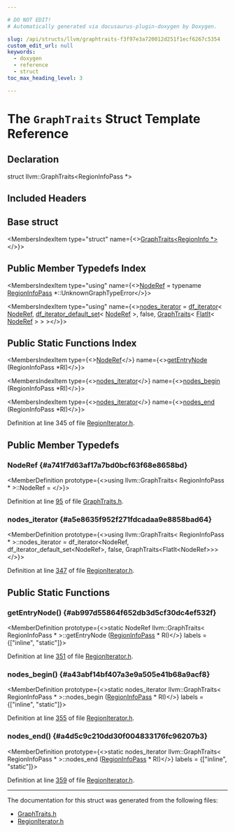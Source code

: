 ```yaml
---

# DO NOT EDIT!
# Automatically generated via docusaurus-plugin-doxygen by Doxygen.

slug: /api/structs/llvm/graphtraits-f3f97e3a720012d251f1ecf6267c5354
custom_edit_url: null
keywords:
  - doxygen
  - reference
  - struct
toc_max_heading_level: 3

---
```





# The `GraphTraits` Struct Template Reference

<DoxygenPage pluginConfig={pluginConfig}>



## Declaration

<CodeBlock>struct llvm::GraphTraits&lt;RegionInfoPass &#42;&gt;</CodeBlock>

## Included Headers

<IncludesList>
<IncludesListItem
  filePath="llvm/Analysis/RegionIterator.h"
  permalink="/docs/api/files/include/include/llvm/include/llvm/analysis/regioniterator-h"
  isLocal="true" />
</IncludesList>

## Base struct

<MembersIndex>

<MembersIndexItem
  type="struct"
  name={<><a href="/docs/api/structs/llvm/graphtraits-e5b50eb34ec0db639bdb467f977dace6">GraphTraits&lt;RegionInfo &#42;&gt;</a></>}>
</MembersIndexItem>

</MembersIndex>

## Public Member Typedefs Index

<MembersIndex>

<MembersIndexItem
  type="using"
  name={<><a href="/docs/api/structs/llvm/graphtraits/#a741f7d63af17a7bd0bcf63f68e8658bd">NodeRef</a> = typename <a href="/docs/api/classes/llvm/regioninfopass">RegionInfoPass</a> &#42;::UnknownGraphTypeError</>}>
</MembersIndexItem>

<MembersIndexItem
  type="using"
  name={<><a href="#a5e8635f952f271fdcadaa9e8858bad64">nodes&#95;iterator</a> = <a href="/docs/api/classes/llvm/df-iterator">df&#95;iterator</a>&lt; <a href="/docs/api/structs/llvm/graphtraits/#a741f7d63af17a7bd0bcf63f68e8658bd">NodeRef</a>, <a href="/docs/api/structs/llvm/df-iterator-default-set">df&#95;iterator&#95;default&#95;set</a>&lt; <a href="/docs/api/structs/llvm/graphtraits/#a741f7d63af17a7bd0bcf63f68e8658bd">NodeRef</a> &gt;, false, <a href="/docs/api/structs/llvm/graphtraits">GraphTraits</a>&lt; <a href="/docs/api/classes/llvm/flatit">FlatIt</a>&lt; <a href="/docs/api/structs/llvm/graphtraits/#a741f7d63af17a7bd0bcf63f68e8658bd">NodeRef</a> &gt; &gt; &gt;</>}>
</MembersIndexItem>

</MembersIndex>

## Public Static Functions Index

<MembersIndex>

<MembersIndexItem
  type={<><a href="/docs/api/structs/llvm/graphtraits/#a741f7d63af17a7bd0bcf63f68e8658bd">NodeRef</a></>}
  name={<><a href="#ab997d55864f652db3d5cf30dc4ef532f">getEntryNode</a> (RegionInfoPass &#42;RI)</>}>
</MembersIndexItem>

<MembersIndexItem
  type={<><a href="#a5e8635f952f271fdcadaa9e8858bad64">nodes&#95;iterator</a></>}
  name={<><a href="#a43abf14bf407a3e9a505e41b68a9acf8">nodes&#95;begin</a> (RegionInfoPass &#42;RI)</>}>
</MembersIndexItem>

<MembersIndexItem
  type={<><a href="#a5e8635f952f271fdcadaa9e8858bad64">nodes&#95;iterator</a></>}
  name={<><a href="#a4d5c9c210dd30f004833176fc96207b3">nodes&#95;end</a> (RegionInfoPass &#42;RI)</>}>
</MembersIndexItem>

</MembersIndex>


Definition at line 345 of file <a href="/docs/api/files/include/include/llvm/include/llvm/analysis/regioniterator-h">RegionIterator.h</a>.

<SectionDefinition>

## Public Member Typedefs

### NodeRef {#a741f7d63af17a7bd0bcf63f68e8658bd}

<MemberDefinition
  prototype={<>using llvm::GraphTraits&lt; RegionInfoPass &#42; &gt;::NodeRef = </>}>

Definition at line <a href="/docs/api/files/include/include/llvm/include/llvm/adt/graphtraits-h/#l00095">95</a> of file <a href="/docs/api/files/include/include/llvm/include/llvm/adt/graphtraits-h">GraphTraits.h</a>.
</MemberDefinition>

### nodes&#95;iterator {#a5e8635f952f271fdcadaa9e8858bad64}

<MemberDefinition
  prototype={<>using llvm::GraphTraits&lt; RegionInfoPass &#42; &gt;::nodes&#95;iterator = 
      df&#95;iterator&lt;NodeRef, df&#95;iterator&#95;default&#95;set&lt;NodeRef&gt;, false,
                  GraphTraits&lt;FlatIt&lt;NodeRef&gt;&gt;&gt;</>}>

Definition at line <a href="/docs/api/files/include/include/llvm/include/llvm/analysis/regioniterator-h/#l00347">347</a> of file <a href="/docs/api/files/include/include/llvm/include/llvm/analysis/regioniterator-h">RegionIterator.h</a>.
</MemberDefinition>

</SectionDefinition>

<SectionDefinition>

## Public Static Functions

### getEntryNode() {#ab997d55864f652db3d5cf30dc4ef532f}

<MemberDefinition
  prototype={<>static NodeRef llvm::GraphTraits&lt; RegionInfoPass &#42; &gt;::getEntryNode (<a href="/docs/api/classes/llvm/regioninfopass">RegionInfoPass</a> &#42; RI)</>}
  labels = {["inline", "static"]}>

Definition at line <a href="/docs/api/files/include/include/llvm/include/llvm/analysis/regioniterator-h/#l00351">351</a> of file <a href="/docs/api/files/include/include/llvm/include/llvm/analysis/regioniterator-h">RegionIterator.h</a>.
</MemberDefinition>

### nodes&#95;begin() {#a43abf14bf407a3e9a505e41b68a9acf8}

<MemberDefinition
  prototype={<>static nodes&#95;iterator llvm::GraphTraits&lt; RegionInfoPass &#42; &gt;::nodes&#95;begin (<a href="/docs/api/classes/llvm/regioninfopass">RegionInfoPass</a> &#42; RI)</>}
  labels = {["inline", "static"]}>

Definition at line <a href="/docs/api/files/include/include/llvm/include/llvm/analysis/regioniterator-h/#l00355">355</a> of file <a href="/docs/api/files/include/include/llvm/include/llvm/analysis/regioniterator-h">RegionIterator.h</a>.
</MemberDefinition>

### nodes&#95;end() {#a4d5c9c210dd30f004833176fc96207b3}

<MemberDefinition
  prototype={<>static nodes&#95;iterator llvm::GraphTraits&lt; RegionInfoPass &#42; &gt;::nodes&#95;end (<a href="/docs/api/classes/llvm/regioninfopass">RegionInfoPass</a> &#42; RI)</>}
  labels = {["inline", "static"]}>

Definition at line <a href="/docs/api/files/include/include/llvm/include/llvm/analysis/regioniterator-h/#l00359">359</a> of file <a href="/docs/api/files/include/include/llvm/include/llvm/analysis/regioniterator-h">RegionIterator.h</a>.
</MemberDefinition>

</SectionDefinition>

<hr/>

The documentation for this struct was generated from the following files:

<ul>
<li><a href="/docs/api/files/include/include/llvm/include/llvm/adt/graphtraits-h">GraphTraits.h</a></li>
<li><a href="/docs/api/files/include/include/llvm/include/llvm/analysis/regioniterator-h">RegionIterator.h</a></li>
</ul>

</DoxygenPage>
